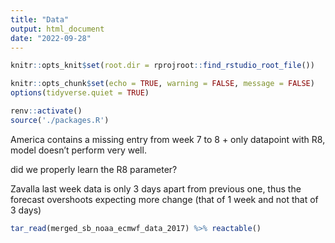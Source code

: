 ```yaml
---
title: "Data"
output: html_document
date: "2022-09-28"
---
```


```r
knitr::opts_knit$set(root.dir = rprojroot::find_rstudio_root_file())

knitr::opts_chunk$set(echo = TRUE, warning = FALSE, message = FALSE)
options(tidyverse.quiet = TRUE)
```


```r
renv::activate()
source('./packages.R')

```


America contains a missing entry from week 7 to 8 + only datapoint with R8, model doesn't perform very well. 

did we properly learn the R8 parameter?

Zavalla last week data is only 3 days apart from previous one, thus the forecast overshoots expecting more change (that of 1 week and not that of 3 days)
```r
tar_read(merged_sb_noaa_ecmwf_data_2017) %>% reactable()
```

